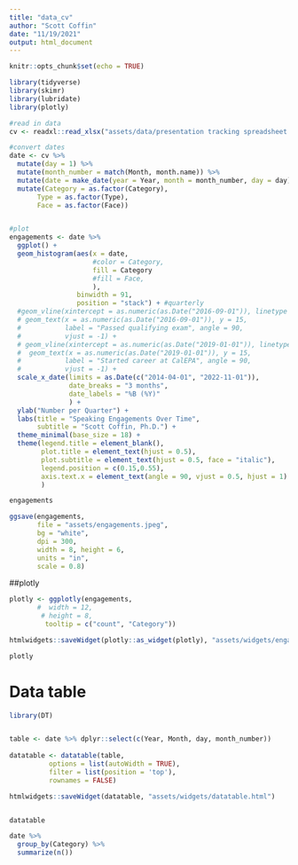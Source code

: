 ```yaml
---
title: "data_cv"
author: "Scott Coffin"
date: "11/19/2021"
output: html_document
---
```


```r
knitr::opts_chunk$set(echo = TRUE)
```

```r
library(tidyverse)
library(skimr)
library(lubridate)
library(plotly)
```

```r
#read in data
cv <- readxl::read_xlsx("assets/data/presentation tracking spreadsheet.xlsx")

#convert dates
date <- cv %>% 
  mutate(day = 1) %>% 
  mutate(month_number = match(Month, month.name)) %>% 
  mutate(date = make_date(year = Year, month = month_number, day = day)) %>% 
  mutate(Category = as.factor(Category),
       Type = as.factor(Type),
       Face = as.factor(Face))


#plot
engagements <- date %>% 
  ggplot() +
  geom_histogram(aes(x = date,
                     #color = Category,
                     fill = Category
                     #fill = Face,
                     ),
                 binwidth = 91, 
                 position = "stack") + #quarterly
  #geom_vline(xintercept = as.numeric(as.Date("2016-09-01")), linetype = 2) +
  # geom_text(x = as.numeric(as.Date("2016-09-01")), y = 15,
  #           label = "Passed qualifying exam", angle = 90,
  #           vjust = -1) +
  # geom_vline(xintercept = as.numeric(as.Date("2019-01-01")), linetype = 2) +
  #  geom_text(x = as.numeric(as.Date("2019-01-01")), y = 15,
  #           label = "Started career at CalEPA", angle = 90,
  #           vjust = -1) +
  scale_x_date(limits = as.Date(c("2014-04-01", "2022-11-01")),
               date_breaks = "3 months",
               date_labels = "%B (%Y)"
               ) +
  ylab("Number per Quarter") +
  labs(title = "Speaking Engagements Over Time",
       subtitle = "Scott Coffin, Ph.D.") +
  theme_minimal(base_size = 18) +
  theme(legend.title = element_blank(),
        plot.title = element_text(hjust = 0.5),
        plot.subtitle = element_text(hjust = 0.5, face = "italic"),
        legend.position = c(0.15,0.55),
        axis.text.x = element_text(angle = 90, vjust = 0.5, hjust = 1)
        )

engagements
```
 
```r
ggsave(engagements,
       file = "assets/engagements.jpeg",
       bg = "white",
       dpi = 300,
       width = 8, height = 6,
       units = "in",
       scale = 0.8)
```
 
##plotly
```r
plotly <- ggplotly(engagements,
       #  width = 12,
        # height = 8,
         tooltip = c("count", "Category"))

htmlwidgets::saveWidget(plotly::as_widget(plotly), "assets/widgets/engagements.html")

plotly
```
# Data table
```r
library(DT)


table <- date %>% dplyr::select(c(Year, Month, day, month_number))
                        
datatable <- datatable(table,
          options = list(autoWidth = TRUE),
          filter = list(position = 'top'),
          rownames = FALSE)

htmlwidgets::saveWidget(datatable, "assets/widgets/datatable.html")


datatable
```

 
```r
date %>%
  group_by(Category) %>% 
  summarize(n())
```
 
 